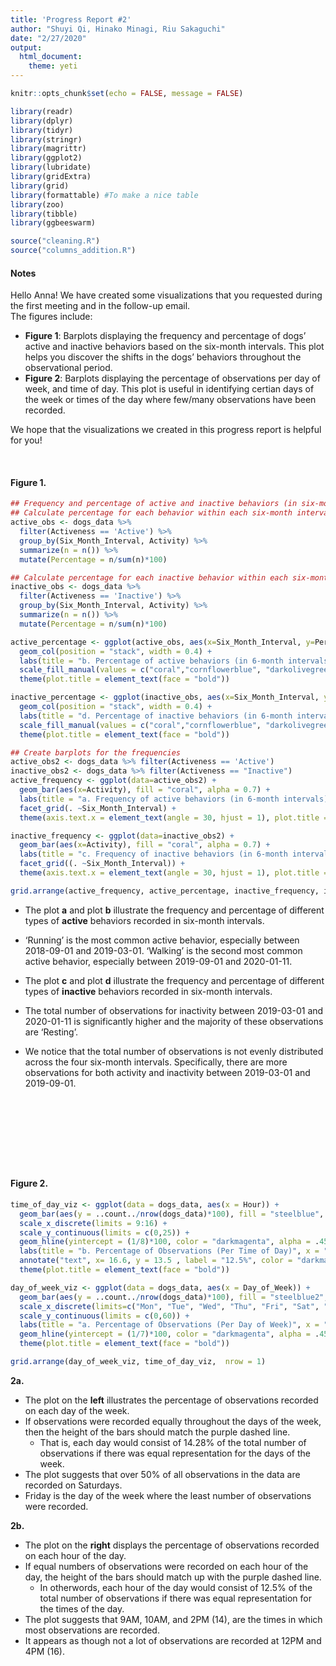 ```yaml
---
title: 'Progress Report #2'
author: "Shuyi Qi, Hinako Minagi, Riu Sakaguchi"
date: "2/27/2020"
output: 
  html_document:
    theme: yeti
---
```


```r
knitr::opts_chunk$set(echo = FALSE, message = FALSE)
```

```r
library(readr)
library(dplyr)
library(tidyr)
library(stringr)
library(magrittr)
library(ggplot2)
library(lubridate)
library(gridExtra)
library(grid)
library(formattable) #To make a nice table
library(zoo)
library(tibble)
library(ggbeeswarm)
```


```r
source("cleaning.R")
source("columns_addition.R")
```

#### **Notes**

Hello Anna! We have created some visualizations that you requested during the first meeting and in the follow-up email.  
The figures include:  

+ **Figure 1**: Barplots displaying the frequency and percentage of dogs' active and inactive behaviors based on the six-month intervals. This plot helps you discover the shifts in the dogs' behaviors throughout the observational period.  
+ **Figure 2**: Barplots displaying the percentage of observations per day of week, and time of day. This plot is useful in identifying certian days of the week or times of the day where few/many observations have been recorded.

We hope that the visualizations we created in this progress report is helpful for you! 


<br>

#### **Figure 1.**

```r
## Frequency and percentage of active and inactive behaviors (in six-month intervals)
## Calculate percentage for each behavior within each six-month interval
active_obs <- dogs_data %>% 
  filter(Activeness == 'Active') %>% 
  group_by(Six_Month_Interval, Activity) %>%
  summarize(n = n()) %>%
  mutate(Percentage = n/sum(n)*100)

## Calculate percentage for each inactive behavior within each six-month interval
inactive_obs <- dogs_data %>% 
  filter(Activeness == 'Inactive') %>% 
  group_by(Six_Month_Interval, Activity) %>%
  summarize(n = n()) %>%
  mutate(Percentage = n/sum(n)*100)

active_percentage <- ggplot(active_obs, aes(x=Six_Month_Interval, y=Percentage, fill=Activity)) +
  geom_col(position = "stack", width = 0.4) +
  labs(title = "b. Percentage of active behaviors (in 6-month intervals)", x = "Six Month Intervals", y = "Percentage of observations (%)") + 
  scale_fill_manual(values = c("coral","cornflowerblue", "darkolivegreen3", "darkorchid1", "darkcyan")) + 
  theme(plot.title = element_text(face = "bold"))

inactive_percentage <- ggplot(inactive_obs, aes(x=Six_Month_Interval, y=Percentage, fill=Activity)) +
  geom_col(position = "stack", width = 0.4) +
  labs(title = "d. Percentage of inactive behaviors (in 6-month intervals)", x = "Six Month Intervals", y = "Percentage of observations (%)") +
  scale_fill_manual(values = c("coral","cornflowerblue", "darkolivegreen3", "darkorchid1", "darkcyan")) +
  theme(plot.title = element_text(face = "bold"))

## Create barplots for the frequencies
active_obs2 <- dogs_data %>% filter(Activeness == 'Active')
inactive_obs2 <- dogs_data %>% filter(Activeness == "Inactive")
active_frequency <- ggplot(data=active_obs2) + 
  geom_bar(aes(x=Activity), fill = "coral", alpha = 0.7) + 
  labs(title = "a. Frequency of active behaviors (in 6-month intervals)", x = "Dogs' behavior when active", y = "Frequency") +
  facet_grid(. ~Six_Month_Interval) +
  theme(axis.text.x = element_text(angle = 30, hjust = 1), plot.title = element_text(face = "bold"))

inactive_frequency <- ggplot(data=inactive_obs2) + 
  geom_bar(aes(x=Activity), fill = "coral", alpha = 0.7) + 
  labs(title = "c. Frequency of inactive behaviors (in 6-month intervals)", x = "Dogs' behavior when inactive", y = "Frequency") +
  facet_grid((. ~Six_Month_Interval)) +
  theme(axis.text.x = element_text(angle = 30, hjust = 1), plot.title = element_text(face = "bold"))

grid.arrange(active_frequency, active_percentage, inactive_frequency, inactive_percentage, nrow = 4)

```

* The plot **a** and plot **b** illustrate the frequency and percentage of different types of **active** behaviors recorded in six-month intervals.
* 'Running' is the most common active behavior, especially between 2018-09-01 and 2019-03-01. 'Walking' is the second most common active behavior, especially between 2019-09-01 and 2020-01-11.

* The plot **c** and plot **d** illustrate the frequency and percentage of different types of **inactive** behaviors recorded in six-month intervals.
* The total number of observations for inactivity between 2019-03-01 and 2020-01-11 is significantly higher and the majority of these observations are 'Resting'.

* We notice that the total number of observations is not evenly distributed across the four six-month intervals. Specifically, there are more observations for both activity and inactivity between 2019-03-01 and 2019-09-01. 

\

\

\

<br>

#### **Figure 2.**

```r
time_of_day_viz <- ggplot(data = dogs_data, aes(x = Hour)) + 
  geom_bar(aes(y = ..count../nrow(dogs_data)*100), fill = "steelblue", width = .75) + 
  scale_x_discrete(limits = 9:16) +
  scale_y_continuous(limits = c(0,25)) + 
  geom_hline(yintercept = (1/8)*100, color = "darkmagenta", alpha = .45, linetype = "longdash") +
  labs(title = "b. Percentage of Observations (Per Time of Day)", x = "Time of Day", y = "Percentage (%)") +
  annotate("text", x= 16.6, y = 13.5 , label = "12.5%", color = "darkmagenta", size = 3.25) +
  theme(plot.title = element_text(face = "bold"))

day_of_week_viz <- ggplot(data = dogs_data, aes(x = Day_of_Week)) +
  geom_bar(aes(y = ..count../nrow(dogs_data)*100), fill = "steelblue2", width = .75) +
  scale_x_discrete(limits=c("Mon", "Tue", "Wed", "Thu", "Fri", "Sat", "Sun")) +
  scale_y_continuous(limits = c(0,60)) +
  labs(title = "a. Percentage of Observations (Per Day of Week)", x = "Day of Week", y = "Percentage (%)") +
  geom_hline(yintercept = (1/7)*100, color = "darkmagenta", alpha = .45, linetype = "longdash") +   annotate("text", x= 1.5, y = 16.5 , label = "14.28%", color = "darkmagenta", size = 3.25) +
  theme(plot.title = element_text(face = "bold"))

grid.arrange(day_of_week_viz, time_of_day_viz,  nrow = 1)

```

**2a.**

* The plot on the **left** illustrates the percentage of observations recorded on each day of the week. 
* If observations were recorded equally throughout the days of the week, then the height of the bars should match the purple dashed line.
  + That is, each day would consist of 14.28% of the total number of observations if there was equal representation for the days of the week.
* The plot suggests that over 50% of all observations in the data are recorded on Saturdays.
* Friday is the day of the week where the least number of observations were recorded. 


**2b.**

* The plot on the **right** displays the percentage of observations recorded on each hour of the day.
* If equal numbers of observations were recorded on each hour of the day, the height of the bars should match up with the purple dashed line. 
  + In otherwords, each hour of the day would consist of 12.5% of the total number of observations if there was equal representation for the times of the day.
* The plot suggests that 9AM, 10AM, and 2PM (14), are the times in which most observations are recorded.
* It appears as though not a lot of observations are recorded at 12PM and 4PM (16).

\


